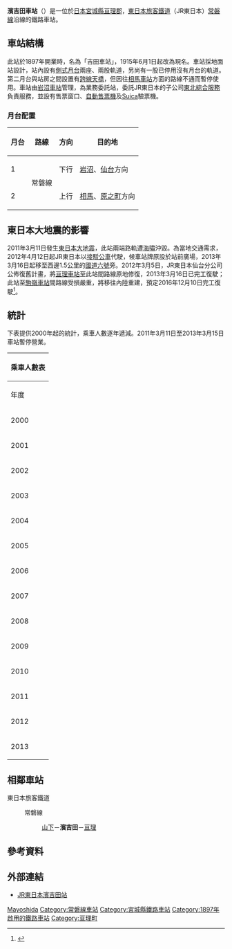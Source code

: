 {{NoteTA|1 = zh:濱吉田車站; zh-cn:滨吉田站; zh-tw:濱吉田車站; zh-hk:濱吉田站; }}
{{coord|38|0|8.4|N|140|53|23.6|E|region:JP-04_type:railwaystation|display=title}}
{{日本車站資訊
|公司色 = green
|文字色 = 
|站名 =濱吉田車站
|圖片 =JREast-Joban-line-Hamayoshida-station-building-20140812.jpg
|pxl = 285px
|圖片說明 = 車站站房（2014年8月攝）
|日文原名 =浜吉田
|平假名 = はまよしだ
|羅馬拼音 = Hamayoshida
|副站名 = 
|電報略號 =ハヨ
|車站編號 = 
|所屬公司 = [[File:JR_logo_(east).svg|22px]] [[東日本旅客鐵道|JR東日本]]
|所屬路線 =  {{Color|#3333ff|■}}[[常磐線|常磐線]]
|距離 = 329.6
|起站 = [[日暮里站|日暮里]]
|前一站 = [[山下站_(宮城縣)|山下]]
|前一站距離 = 3.9
|後一站距離 = 5.0
|後一站 = [[亘理站|亘理]]
|所在地 = [[宮城縣|宮城縣]][[亘理郡|亘理郡]][[亘理町|亘理町]]吉田字流146
|車站構造 = [[地面車站|地面車站]]
|月台配置 = 2面2線
|啟用年月日 = 1897年（[[明治|明治]]30年）11月10日
|廢站年月日 = 
|乘客人數 = 746
|上下車人次 = 
|統計年度 = 2015年
|轉車 = 
|備註 = 業務委託站
|全寬備註 = 
}}
'''濱吉田車站'''（{{jpn|j=浜吉田駅|hg=はまよしだえき|rm=Hamayoshida eki|f=y}}）是一位於[[日本|日本]][[宮城縣|宮城縣]][[亘理郡|亘理郡]]，[[東日本旅客鐵道|東日本旅客鐵道]]（JR東日本）[[常磐線|常磐線]]沿線的鐵路車站。

==車站結構==
此站於1897年開業時，名為「吉田車站」，1915年6月1日起改為現名。車站採地面站設計，站內設有[[側式月台|側式月台]]兩座、兩股軌道，另尚有一股已停用沒有月台的軌道。第二月台與站房之間設置有[[跨線天橋|跨線天橋]]，但因往[[相馬車站|相馬車站]]方面的路線不通而暫停使用。車站由[[岩沼車站|岩沼車站]]管理，為業務委託站，委託JR東日本的子公司[[東北綜合服務|東北綜合服務]]負責服務，並設有售票窗口、[[自動售票機|自動售票機]]及[[Suica|Suica]]驗票機。

=== 月台配置 ===
{| class="wikitable" rules="rows"
!月台<!-- 事業者側による呼称 --->!!路線!!方向!!目的地
|-
! 1
| rowspan="2"| {{Color|#3333ff|■}}常磐線
| style="text-align:center;" | 下行
|[[岩沼站|岩沼]]、[[仙台站|仙台]]方向
|-
! 2
| style="text-align:center;" | 上行
|[[相馬站|相馬]]、[[原之町站|原之町]]方向
|}

==東日本大地震的影響==
2011年3月11日發生[[東日本大地震|東日本大地震]]，此站兩端路軌遭[[海嘯|海嘯]]沖毀。為當地交通需求，2012年4月12日起JR東日本以[[接駁公車|接駁公車]]代駛，候車站牌原設於站前廣場，2013年3月16日起移至西邊1.5公里的[[國道6號_(日本)|國道六號]]旁。2012年3月5日，JR東日本仙台分公司公佈復舊計畫，將[[亘理車站|亘理車站]]至此站間路線原地修復，2013年3月16日已完工復駛；此站至[[駒嶺車站|駒嶺車站]]間路線受損嚴重，將移往內陸重建，預定2016年12月10日完工復駛<ref>{{Cite web|url=http://jr-sendai.com/upload-images/2016/07/jobansen.pdf|format=PDF|title=常磐線相馬～浜吉田間の運転再開日の決定について|publisher=東日本旅客鉄道仙台支社|date=2016-07-28|accessdate=2016-07-28|archive-date=2016-08-03|archive-url=https://web.archive.org/web/20160803201339/http://jr-sendai.com/upload-images/2016/07/jobansen.pdf|dead-url=no}}</ref>。

==統計==

下表提供2000年起的統計，乘車人數逐年遞減。2011年3月11日至2013年3月15日車站暫停營業。
{| class="wikitable" style="margin: 1em 0.2em; text-align: center; font-size: 80%;"
|- style="background: #ddd;"
!colspan="3"|乘車人數表
|-
!年度
!一日平均乘車人數
|-
|2000
|1,034
|-
|2001
|985
|-
|2002
|945
|-
|2003
|915
|-
|2004
|911
|-
|2005
|884
|-
|2006
|848
|-
|2007
|810
|-
|2008
|769
|-
|2009
|744
|-
|2010
|717
|-
|2011
|暫停營業（4月12日起由接駁公車代駛）
|-
|2012
|173（接駁公車代駛）
|-
|2013
|625
|}
== 相鄰車站 ==
; 東日本旅客鐵道
: {{Color|#3333ff|■}}常磐線
:: [[山下站_(宮城縣)|山下]]－'''濱吉田'''－[[亘理站|亘理]]

==參考資料==
{{reflist}}

==外部連結==
* {{ja}}[http://www.jreast.co.jp/estation/station/info.aspx?StationCd=1249 JR東日本濱吉田站] {{Wayback|url=http://www.jreast.co.jp/estation/station/info.aspx?StationCd=1249 |date=20140602200802 }}


{{常磐線}}
{{commonscat|Hamayoshida Station}}
{{DEFAULTSORT:Hamayoshida}}
[[Category:日本鐵路車站_Ha|Mayoshida]]
[[Category:常磐線車站|Category:常磐線車站]]
[[Category:宮城縣鐵路車站|Category:宮城縣鐵路車站]]
[[Category:1897年啟用的鐵路車站|Category:1897年啟用的鐵路車站]]
[[Category:亘理町|Category:亘理町]]